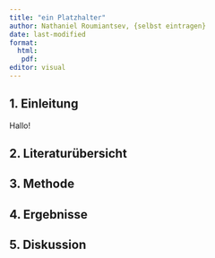 ```yaml
---
title: "ein Platzhalter"
author: Nathaniel Roumiantsev, {selbst eintragen}
date: last-modified
format:
  html:
   pdf:
editor: visual
---
```


## 1. Einleitung

Hallo!

## 2. Literaturübersicht

## 3. Methode

## 4. Ergebnisse

## 5. Diskussion
